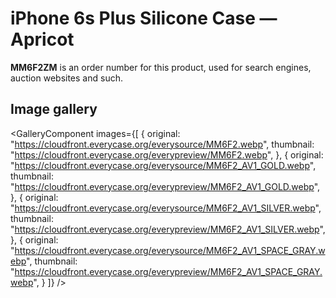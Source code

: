 
# iPhone 6s Plus Silicone Case — Apricot

<Callout type='info' emoji='👉🏻'>**MM6F2ZM** is an order number for this product, used for search engines, auction websites and such.</Callout>

## Image gallery

<GalleryComponent
    images={[
      {
        original: "https://cloudfront.everycase.org/everysource/MM6F2.webp",
        thumbnail: "https://cloudfront.everycase.org/everypreview/MM6F2.webp",
      },
      {
        original: "https://cloudfront.everycase.org/everysource/MM6F2_AV1_GOLD.webp",
        thumbnail: "https://cloudfront.everycase.org/everypreview/MM6F2_AV1_GOLD.webp",
      },
      {
        original: "https://cloudfront.everycase.org/everysource/MM6F2_AV1_SILVER.webp",
        thumbnail: "https://cloudfront.everycase.org/everypreview/MM6F2_AV1_SILVER.webp",
      },
      {
        original: "https://cloudfront.everycase.org/everysource/MM6F2_AV1_SPACE_GRAY.webp",
        thumbnail: "https://cloudfront.everycase.org/everypreview/MM6F2_AV1_SPACE_GRAY.webp",
      }
    ]}
  />
